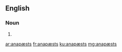 ==English==

===Noun===
{{head|en|plural}}

# {{plural of|anapæst|lang=en|nocat=1}}

[[ar:anapæsts]]
[[fr:anapæsts]]
[[ku:anapæsts]]
[[mg:anapæsts]]